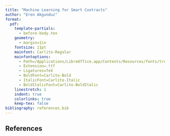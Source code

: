 ```yaml
---
title: "Machine Learning for Smart Contracts"
author: "Eren Akgunduz"
format:
  pdf:
    template-partials: 
      - before-body.tex
    geometry:
      - margin=1in
    fontsize: 11pt
    mainfont: Carlito-Regular
    mainfontoptions: 
      - Path=/Applications/LibreOffice.app/Contents/Resources/fonts/truetype/
      - Extension=.ttf
      - Ligatures=TeX
      - BoldFont=Carlito-Bold
      - ItalicFont=Carlito-Italic
      - BoldItalicFont=Carlito-BoldItalic
    linestretch: 1
    indent: true
    colorlinks: true
    keep-tex: false
bibliography: references.bib
---
```



\newpage
## References
